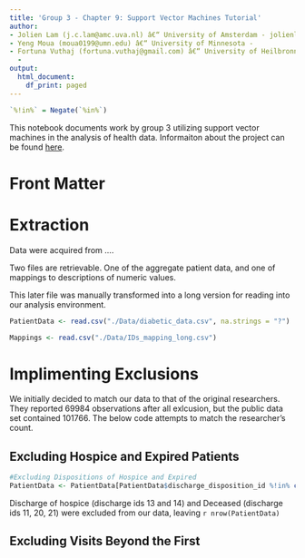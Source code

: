 ```yaml
---
title: 'Group 3 - Chapter 9: Support Vector Machines Tutorial'
author:
- Jolien Lam (j.c.lam@amc.uva.nl) â€“ University of Amsterdam - jolienlam
- Yeng Moua (moua0199@umn.edu) â€“ University of Minnesota -
- Fortuna Vuthaj (fortuna.vuthaj@gmail.com) â€“ University of Heilbronn/Heidelberg
  -
output:
  html_document:
    df_print: paged
---
```


```r


`%!in%` = Negate(`%in%`)
```



This notebook documents work by group 3 utilizing support vector machines in the analysis of health data. Informaiton about the project can be found [here](https://iphie2018.wordpress.com/academic-program/).

# Front Matter

# Extraction

Data were acquired from ....

Two files are retrievable. One of the aggregate patient data, and one of mappings to descriptions of numeric values.

This later file was manually transformed into a long version for reading into our analysis environment.

```r
PatientData <- read.csv("./Data/diabetic_data.csv", na.strings = "?")

Mappings <- read.csv("./Data/IDs_mapping_long.csv")

```

# Implimenting Exclusions

We initially decided to match our data to that of the original researchers. They reported 69984 observations after all exlcusion, but the public data set contained 101766. The below code attempts to match the researcher's count.

## Excluding Hospice and Expired Patients

```r
#Excluding Dispositions of Hospice and Expired
PatientData <- PatientData[PatientData$discharge_disposition_id %!in% c(13,14,11,20,21),]
```

Discharge of hospice (discharge ids 13 and 14) and Deceased (discharge ids 11, 20, 21) were excluded from our data, leaving `r nrow(PatientData)`

## Excluding Visits Beyond the First

```r

```




